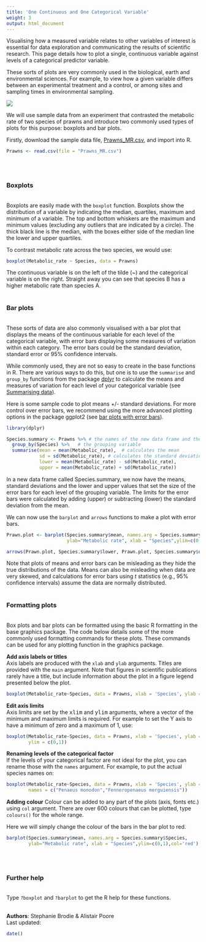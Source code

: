 ```yaml
---
title: 'One Continuous and One Categorical Variable'
weight: 3
output: html_document
---
```


Visualising how a measured variable relates to other variables of interest is essential for data exploration and communicating the results of scientific research. This page details how to plot a single, continuous variable against levels of a categorical predictor variable. 

These sorts of plots are very commonly used in the biological, earth and environmental sciences. For example, to view how a given variable differs between an experimental treatment and a control, or among sites and sampling times in environmental sampling. 

![](Single_continuous_vs_categorical_variable_image.jpg)

We will use sample data from an experiment that contrasted the metabolic rate of two species of prawns and introduce two commonly used types of plots for this purpose: boxplots and bar plots.

Firstly, download the sample data file, [Prawns_MR.csv](http://environmentalcomputing.net/wp-content/uploads/2016/05/Prawns_MR.csv), and import into R.

```r
Prawns <- read.csv(file = "Prawns_MR.csv")
```
<br><br>

### Boxplots
<br>
Boxplots are easily made with the `boxplot` function. Boxplots show the distribution of a variable by indicating the median, quartiles, maximum and minimum of a variable. The top and bottom whiskers are the maximum and minimum values (excluding any outliers that are indicated by a circle). The thick black line is the median, with the boxes either side of the median line the lower and upper quartiles.

To contrast metabolic rate across the two species, we would use:

```r
boxplot(Metabolic_rate ~ Species, data = Prawns)
```

The continuous variable is on the left of the tilde (~) and the categorical variable is on the right. Straight away you can see that species B has a higher metabolic rate than species A.
<br><br>

### Bar plots
<br>
These sorts of data are also commonly visualised with a bar plot that displays the means of the continuous variable for each level of the categorical variable, with error bars displaying some measures of variation within each category. The error bars could be the standard deviation, standard error or 95% confidence intervals.

While commonly used, they are not so easy to create in the base functions in R. There are various ways to do this, but one is to use the `summarise` and `group_by` functions from the package [dplyr](https://cran.r-project.org/web/packages/dplyr/index.html) to calculate the means and measures of variation for each level of your categorical variable (see [Summarising data](http://environmentalcomputing.net/summarising-data/)).

Here is some sample code to plot means +/- standard deviations. For more control over error bars, we recommend using the more advanced plotting options in the package ggplot2 (see [bar plots with error bars](http://environmentalcomputing.net/plotting-with-ggplot-bar-plots-with-error-bars/)).

```r
library(dplyr)

Species.summary <- Prawns %>% # the names of the new data frame and the data frame to be summarised
  group_by(Species) %>%   # the grouping variable
  summarise(mean = mean(Metabolic_rate),  # calculates the mean
            sd = sd(Metabolic_rate), # calculates the standard deviation
            lower = mean(Metabolic_rate) - sd(Metabolic_rate),
            upper = mean(Metabolic_rate) + sd(Metabolic_rate))

```

In a new data frame called Species.summary, we now have the means, standard deviations and the lower and upper values that set the size of the error bars for each level of the grouping variable. The  limits for the error bars were calculated by adding (upper) or subtracting (lower) the standard deviation from the mean.

We can now use the `barplot` and `arrows` functions to make a plot with error bars.

```r
Prawn.plot <- barplot(Species.summary$mean, names.arg = Species.summary$Species,
                      ylab="Metabolic rate", xlab = "Species",ylim=c(0,1))

arrows(Prawn.plot, Species.summary$lower, Prawn.plot, Species.summary$upper, angle=90, code=3)

```

Note that plots of means and error bars can be misleading as they hide the true distributions of the data. Means can also be misleading when data are very skewed, and calculations for error bars using *t* statistics (e.g., 95% confidence intervals) assume the data are normally distributed. 
<br><br>

### Formatting plots
<br>
Box plots and bar plots can be formatted using the basic R formatting in the base graphics package. The code below details some of the more commonly used formatting commands for these plots. These commands can be used for any plotting function in the graphics package.

**Add axis labels or titles**  
Axis labels are produced with the `xlab` and `ylab` arguments. Titles are provided with the `main` argument. Note that figures in scientific publications rarely have a title, but include information about the plot in a figure legend presented below the plot.

```r
boxplot(Metabolic_rate~Species, data = Prawns, xlab = 'Species', ylab = 'Metabolic rate')
```

**Edit axis limits**  
Axis limits are set by the <font face="monospace">xlim</font> and <font face="monospace">ylim</font> arguments, where a vector of the minimum and maximum limits is required. For example to set the Y axis to have a minimum of zero and a maximum of 1, use:

```r
boxplot(Metabolic_rate~Species, data = Prawns, xlab = 'Species', ylab = 'Metabolic rate',
        ylim = c(0,1))
```

**Renaming levels of the categorical factor**  
If the levels of your categorical factor are not ideal for the plot, you can rename those with the 
`names` argument. For example, to put the actual species names on:

```r
boxplot(Metabolic_rate~Species, data = Prawns, xlab = 'Species', ylab = 'Metabolic rate',
        names = c("Penaeus monodon","Fenneropenaeus merguiensis"))
```

**Adding colour** 
Colour can be added to any part of the plots (axis, fonts etc.) using `col` argument. There are over 600 colours that can be plotted, type `colours()` for the whole range.

Here we will simply change the colour of the bars in the bar plot to red.
```r
barplot(Species.summary$mean, names.arg = Species.summary$Species,
        ylab="Metabolic rate", xlab = "Species",ylim=c(0,1),col='red')
```
<br><br>

### Further help
<br>
Type `?boxplot` and `?barplot` to get the R help for these functions. 
<br><br>

**Authors**: Stephanie Brodie & Alistair Poore
<br>
Last updated:
```r
date()
```


